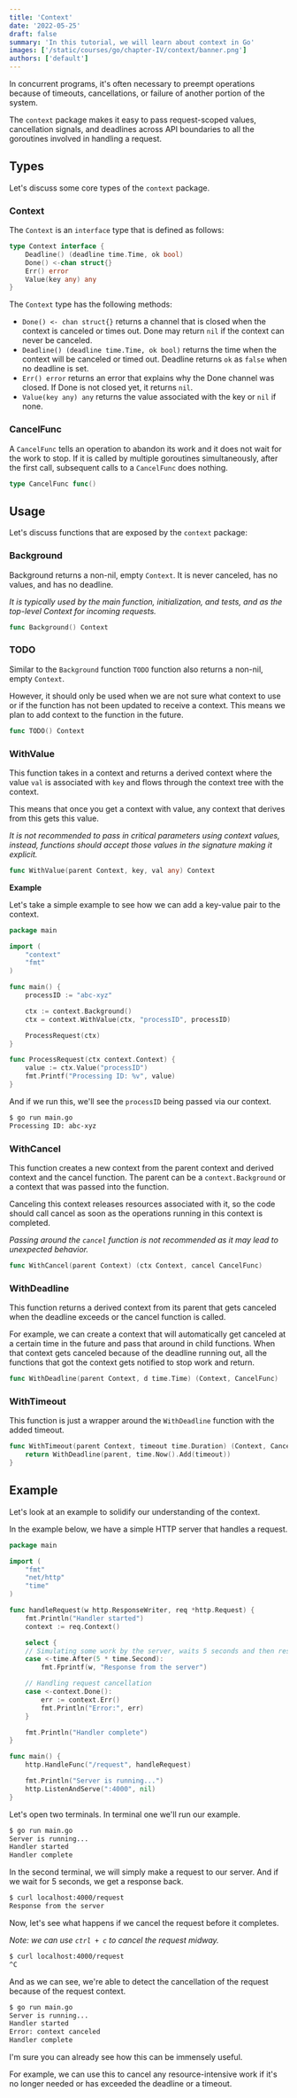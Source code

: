 ```yaml
---
title: 'Context'
date: '2022-05-25'
draft: false
summary: 'In this tutorial, we will learn about context in Go'
images: ['/static/courses/go/chapter-IV/context/banner.png']
authors: ['default']
---
```


In concurrent programs, it's often necessary to preempt operations because of timeouts, cancellations, or failure of another portion of the system.

The `context` package makes it easy to pass request-scoped values, cancellation signals, and deadlines across API boundaries to all the goroutines involved in handling a request.

## Types

Let's discuss some core types of the `context` package.

### Context

The `Context` is an `interface` type that is defined as follows:

```go
type Context interface {
	Deadline() (deadline time.Time, ok bool)
	Done() <-chan struct{}
	Err() error
	Value(key any) any
}
```

The `Context` type has the following methods:

- `Done() <- chan struct{}` returns a channel that is closed when the context is canceled or times out. Done may return `nil` if the context can never be canceled.
- `Deadline() (deadline time.Time, ok bool)` returns the time when the context will be canceled or timed out. Deadline returns `ok` as `false` when no deadline is set.
- `Err() error` returns an error that explains why the Done channel was closed. If Done is not closed yet, it returns `nil`.
- `Value(key any) any` returns the value associated with the key or `nil` if none.

### CancelFunc

A `CancelFunc` tells an operation to abandon its work and it does not wait for the work to stop. If it is called by multiple goroutines simultaneously, after the first call, subsequent calls to a `CancelFunc` does nothing.

```go
type CancelFunc func()
```

## Usage

Let's discuss functions that are exposed by the `context` package:

### Background

Background returns a non-nil, empty `Context`. It is never canceled, has no values, and has no deadline.

_It is typically used by the main function, initialization, and tests, and as the top-level Context for incoming requests._

```go
func Background() Context
```

### TODO

Similar to the `Background` function `TODO` function also returns a non-nil, empty `Context`.

However, it should only be used when we are not sure what context to use or if the function has not been updated to receive a context. This means we plan to add context to the function in the future.

```go
func TODO() Context
```

### WithValue

This function takes in a context and returns a derived context where the value `val` is associated with `key` and flows through the context tree with the context.

This means that once you get a context with value, any context that derives from this gets this value.

_It is not recommended to pass in critical parameters using context values, instead, functions should accept those values in the signature making it explicit._

```go
func WithValue(parent Context, key, val any) Context
```

**Example**

Let's take a simple example to see how we can add a key-value pair to the context.

```go
package main

import (
	"context"
	"fmt"
)

func main() {
	processID := "abc-xyz"

	ctx := context.Background()
	ctx = context.WithValue(ctx, "processID", processID)

	ProcessRequest(ctx)
}

func ProcessRequest(ctx context.Context) {
	value := ctx.Value("processID")
	fmt.Printf("Processing ID: %v", value)
}
```

And if we run this, we'll see the `processID` being passed via our context.

```bash
$ go run main.go
Processing ID: abc-xyz
```

### WithCancel

This function creates a new context from the parent context and derived context and the cancel function. The parent can be a `context.Background` or a context that was passed into the function.

Canceling this context releases resources associated with it, so the code should call cancel as soon as the operations running in this context is completed.

_Passing around the `cancel` function is not recommended as it may lead to unexpected behavior._

```go
func WithCancel(parent Context) (ctx Context, cancel CancelFunc)
```

### WithDeadline

This function returns a derived context from its parent that gets canceled when the deadline exceeds or the cancel function is called.

For example, we can create a context that will automatically get canceled at a certain time in the future and pass that around in child functions. When that context gets canceled because of the deadline running out, all the functions that got the context gets notified to stop work and return.

```go
func WithDeadline(parent Context, d time.Time) (Context, CancelFunc)
```

### WithTimeout

This function is just a wrapper around the `WithDeadline` function with the added timeout.

```go
func WithTimeout(parent Context, timeout time.Duration) (Context, CancelFunc) {
	return WithDeadline(parent, time.Now().Add(timeout))
}
```

## Example

Let's look at an example to solidify our understanding of the context.

In the example below, we have a simple HTTP server that handles a request.

```go
package main

import (
	"fmt"
	"net/http"
	"time"
)

func handleRequest(w http.ResponseWriter, req *http.Request) {
	fmt.Println("Handler started")
	context := req.Context()

	select {
	// Simulating some work by the server, waits 5 seconds and then responds.
	case <-time.After(5 * time.Second):
		fmt.Fprintf(w, "Response from the server")

	// Handling request cancellation
	case <-context.Done():
		err := context.Err()
		fmt.Println("Error:", err)
	}

	fmt.Println("Handler complete")
}

func main() {
	http.HandleFunc("/request", handleRequest)

	fmt.Println("Server is running...")
	http.ListenAndServe(":4000", nil)
}
```

Let's open two terminals. In terminal one we'll run our example.

```bash
$ go run main.go
Server is running...
Handler started
Handler complete
```

In the second terminal, we will simply make a request to our server. And if we wait for 5 seconds, we get a response back.

```bash
$ curl localhost:4000/request
Response from the server
```

Now, let's see what happens if we cancel the request before it completes.

_Note: we can use `ctrl + c` to cancel the request midway._

```bash
$ curl localhost:4000/request
^C
```

And as we can see, we're able to detect the cancellation of the request because of the request context.

```bash
$ go run main.go
Server is running...
Handler started
Error: context canceled
Handler complete
```

I'm sure you can already see how this can be immensely useful.

For example, we can use this to cancel any resource-intensive work if it's no longer needed or has exceeded the deadline or a timeout.
